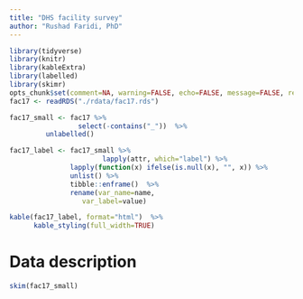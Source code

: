 ```yaml
---
title: "DHS facility survey"
author: "Rushad Faridi, PhD"
---
```



```r
library(tidyverse)
library(knitr)
library(kableExtra)
library(labelled)
library(skimr)
opts_chunk$set(comment=NA, warning=FALSE, echo=FALSE, message=FALSE, results="asis", cache=FALSE, prompt=FALSE)
fac17 <- readRDS("./rdata/fac17.rds")
```

```r
fac17_small <- fac17 %>% 
                 select(-contains("_"))  %>% 
		 unlabelled()
```




```r
fac17_label <- fac17_small %>% 
                       lapply(attr, which="label") %>% 
		       lapply(function(x) ifelse(is.null(x), "", x)) %>% 
		       unlist() %>% 
		       tibble::enframe()  %>% 
		       rename(var_name=name, 
			      var_label=value)


```



```r
kable(fac17_label, format="html")  %>% 
      kable_styling(full_width=TRUE) 
```


# Data description

```r
skim(fac17_small) 
```



